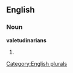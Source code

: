 ==English==

===Noun===
'''valetudinarians'''

# {{plural of|[[valetudinarian]]}}

[[Category:English plurals]]